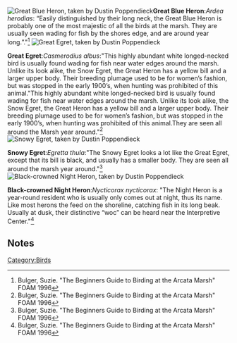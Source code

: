 

[[Image:Greatblueheron.jpg|thumb|left|Great Blue Heron, taken by Dustin Poppendieck]]'''Great Blue Heron''':''Ardea herodias'': “Easily distinguished by their long neck, the Great Blue Heron is probably one of the most majestic of all the birds at the marsh. They are usually seen wading for fish by the shores edge, and are around year long.”."<ref>Bulger, Suzie. "The Beginners Guide to Birding at the Arcata Marsh" FOAM 1996</ref>
[[Image:Greategret.jpg|thumb|left|Great Egret, taken by Dustin Poppendieck]]















'''Great Egret''':''Casmerodius albus'':"This highly abundant white longed-necked bird is usually found wading for fish near water edges around the marsh. Unlike its look alike, the Snow Egret, the Great Heron has a yellow bill and a larger upper body. Their breeding plumage used to be for women’s fashion, but was stopped in the early 1900’s, when hunting was prohibited of this animal."This highly abundant white longed-necked bird is usually found wading for fish near water edges around the marsh. Unlike its look alike, the Snow Egret, the Great Heron has a yellow bill and a larger upper body. Their breeding plumage used to be for women’s fashion, but was stopped in the early 1900’s, when hunting was prohibited of this animal.They are seen all around the Marsh year around."<ref>Bulger, Suzie. "The Beginners Guide to Birding at the Arcata Marsh" FOAM 1996</ref>
[[Image:Snowegret.jpg|thumb|left|Snowy Egret, taken by Dustin Poppendieck]]



'''Snowy Egret''':''Egretta thula'':"The Snowy Egret looks a lot like the Great Egret, except that its bill is black, and usually has a smaller body. They are seen all around the marsh year around."<ref>Bulger, Suzie. "The Beginners Guide to Birding at the Arcata Marsh" FOAM 1996</ref>
[[Image:Black-crownednightheron.jpg|thumb|left|Black-crowned Night Heron, taken by Dustin Poppendieck]]


'''Black-crowned Night Heron''':''Nycticorax nycticorax'': "The Night Heron is a year-round resident who is usually only comes out at night, thus its name. Like most herons the feed on the shoreline, catching fish in its long beak. Usually at dusk, their distinctive “woc” can be heard near the Interpretive Center."<ref>Bulger, Suzie. "The Beginners Guide to Birding at the Arcata Marsh" FOAM 1996</ref>












== Notes ==
<references/>
[[Category:Birds]]
